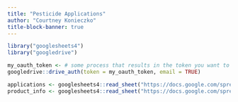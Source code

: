 ```yaml
---
title: "Pesticide Applications"
author: "Courtney Konieczko"
title-block-banner: true
---
```


```r
library("googlesheets4")
library("googledrive")

my_oauth_token <- # some process that results in the token you want to use
googledrive::drive_auth(token = my_oauth_token, email = TRUE)

applications <- googlesheets4::read_sheet("https://docs.google.com/spreadsheets/d/1CoL_uxqwMUUbjlxyeUUcz6Na_zY1FhDiAUkTxzny3RA/edit#gid=0", sheet = 1)
product_info <- googlesheets4::read_sheet("https://docs.google.com/spreadsheets/d/1CoL_uxqwMUUbjlxyeUUcz6Na_zY1FhDiAUkTxzny3RA/edit#gid=0", sheet = 2)


```
